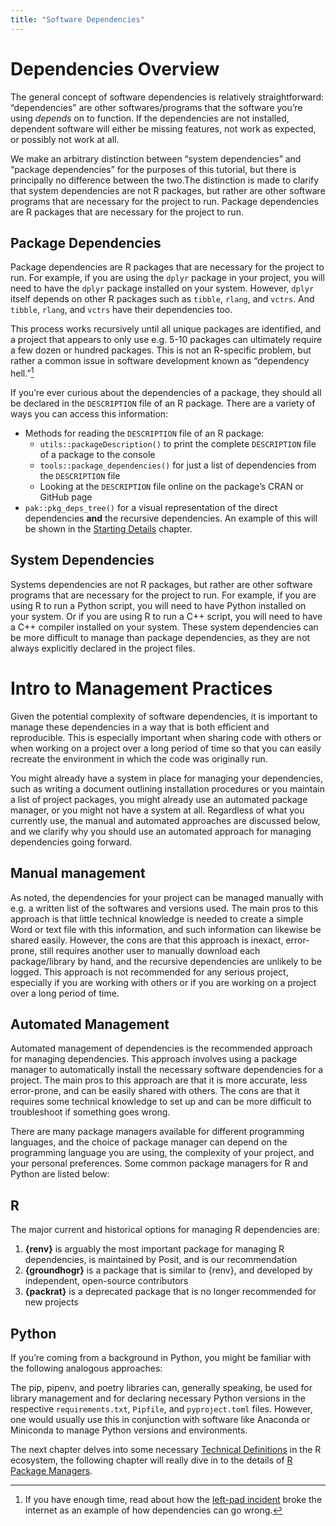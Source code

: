```yaml
---
title: "Software Dependencies"
---
```


# Dependencies Overview

The general concept of software dependencies is relatively straightforward: "dependencies" are other softwares/programs that the software you're using  *depends* on to function. If the dependencies are not installed, dependent software will either be missing features, not work as expected, or possibly not work at all.

We make an arbitrary distinction between "system dependencies" and "package dependencies" for the purposes of this tutorial, but there is principally no difference between the two.The distinction is made to clarify that system dependencies are not R packages, but rather are other software programs that are necessary for the project to run. Package dependencies are R packages that are necessary for the project to run.


## Package Dependencies

Package dependencies are R packages that are necessary for the project to run. For example, if you are using the `dplyr` package in your project, you will need to have the `dplyr` package installed on your system. However, `dplyr` itself depends on other R packages such as `tibble`, `rlang`, and `vctrs`. And `tibble`, `rlang`, and `vctrs` have their dependencies too.

This process works recursively until all unique packages are identified, and a project that appears to only use e.g. 5-10 packages can ultimately require a few dozen or hundred packages. This is not an R-specific problem, but rather a common issue in software development known as "dependency hell."[^1]

[^1]: If you have enough time, read about how the [left-pad incident](https://qz.com/646467/how-one-programmer-broke-the-internet-by-deleting-a-tiny-piece-of-code) broke the internet as an example of how dependencies can go wrong.


:::{.callout-note collapse="true" title="Finding Dependencies for R Packages"}
If you're ever curious about the dependencies of a package, they should all be declared in the `DESCRIPTION` file of an R package. There are a variety of ways you can access this information:

-   Methods for reading the `DESCRIPTION` file of an R package:
    -   `utils::packageDescription()` to print the complete `DESCRIPTION` file of a package to the console
    -   `tools::package_dependencies()` for just a list of dependencies from the `DESCRIPTION` file
    -   Looking at the `DESCRIPTION` file online on the package's CRAN or GitHub page
-   `pak::pkg_deps_tree()` for a visual representation of the direct dependencies **and** the recursive dependencies. An example of this will be shown in the [Starting Details](starting_details.qmd) chapter.
:::

## System Dependencies

Systems dependencies are not R packages, but rather are other software programs that are necessary for the project to run. For example, if you are using R to run a Python script, you will need to have Python installed on your system. Or if you are using R to run a C++ script, you will need to have a C++ compiler installed on your system. These system dependencies can be more difficult to manage than package dependencies, as they are not always explicitly declared in the project files.


# Intro to Management Practices

Given the potential complexity of software dependencies, it is important to manage these dependencies in a way that is both efficient and reproducible. This is especially important when sharing code with others or when working on a project over a long period of time so that you can easily recreate the environment in which the code was originally run.

You might already have a system in place for managing your dependencies, such as writing a document outlining installation procedures or you maintain a list of project packages, you might already use an automated package manager, or you might not have a system at all. Regardless of what you currently use, the manual and automated approaches are discussed below, and we clarify why you should use an automated approach for managing dependencies going forward.

## Manual management

As noted, the dependencies for your project can be managed manually with e.g. a written list of the softwares and versions used. The main pros to this approach is that little technical knowledge is needed to create a simple Word or text file with this information, and such information can likewise be shared easily. However, the cons are that this approach is inexact, error-prone, still requires another user to manually download each package/library by hand, and the recursive dependencies are unlikely to be logged. This approach is not recommended for any serious project, especially if you are working with others or if you are working on a project over a long period of time.

## Automated Management

Automated management of dependencies is the recommended approach for managing dependencies. This approach involves using a package manager to automatically install the necessary software dependencies for a project. The main pros to this approach are that it is more accurate, less error-prone, and can be easily shared with others. The cons are that it requires some technical knowledge to set up and can be more difficult to troubleshoot if something goes wrong.

There are many package managers available for different programming languages, and the choice of package manager can depend on the programming language you are using, the complexity of your project, and your personal preferences. Some common package managers for R and Python are listed below:

::: panel-tabset
## R

The major current and historical options for managing R dependencies are:

1.  **{renv}** is arguably the most important package for managing R dependencies, is maintained by Posit, and is our recommendation
2.  **{groundhogr}** is a package that is similar to {renv}, and developed by independent, open-source contributors
3.  **{packrat}** is a deprecated package that is no longer recommended for new projects

## Python

If you're coming from a background in Python, you might be familiar with the following analogous approaches:

The pip, pipenv, and poetry libraries can, generally speaking, be used for library management and for declaring necessary Python versions in the respective `requirements.txt`, `Pipfile`, and `pyproject.toml` files. However, one would usually use this in conjunction with software like Anaconda or Miniconda to manage Python versions and environments.
:::

The next chapter delves into some necessary [Technical Definitions](./technical_definitions.html) in the R ecosystem, the following chapter will really dive in to the details of [R Package Managers](./dependencies_in_r.html).
